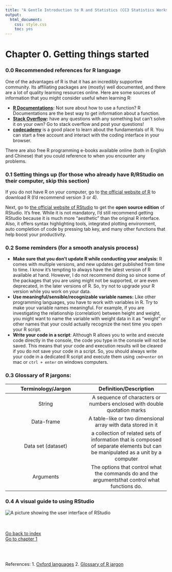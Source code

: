 ```yaml
---
title: "A Gentle Introduction to R and Statistics (CC3 Statistics Workshop)"
output:
  html_document:
    css: style.css
    toc: yes
---
```

# Chapter 0. Getting things started

### 0.0 Recommended references for R language
One of the advantages of R is that it has an incredibly supportive community. Its affiliating packages are (mostly) well documented, and there are a lot of quality learning resources online. Here are some sources of information that you might consider useful when learning R: 
<ul>
<li><b>[R Documentations](https://www.rdocumentation.org/):</b> Not sure about how to use a function? R Documentations are the best way to get information about a function. </li> 
<li><b>[Stack Overflow](https://stackoverflow.com/):</b> have any questions with any something but can't solve it on your own? Go to stack overflow and post your questions!</li>
<li><b>[codecademy](https://codecademy.com)</b> is a good place to learn about the fundamentals of R. You can start a free account and interact with the coding interface in your browser. 
</ul>

There are also free R programming e-books available online (both in English and Chinese) that you could reference to when you encounter any problems.

### 0.1 Setting things up (for those who already have R/RStudio on their computer, skip this section)
If you do not have R on your computer, go to [the official website of R](https://www.r-project.org/) to download R (I'd recommend version 3 or 4). 

Next, go to [the official website of RStudio](https://www.rstudio.com/products/rstudio/) to get the <b>open source edition</b> of RStudio. It's free. 
While it is not mandatory, I'd still recommend getting RStudio because it is much more "aesthetic" than the original R interface. Also, it offers syntax highlighting tools, integrated plotting environment, auto completion of code by pressing tab key, and many other functions that help boost your productivity. 

### 0.2 Some reminders (for a smooth analysis process)
<ul>
<li> <b>Make sure that you don't update R while conducting your analysis:</b> R comes with multiple versions, and new updates get published from time to time. I know it's tempting to always have the latest version of R available at hand. However, I do not recommend doing so since some of the packages that you are using might not be supported, or are even deprecated, in the later versions of R. So, try not to upgrade your R version while you work on your data. </li>
<li> <b>Use meaningful/sensible/recognizable variable names:</b> Like other programming languages, you have to work with variables in R. Try to make your variable names meaningful. For example, if you are investigating the relationship (correlation) between height and weight, you might want to name the variable with weight data in it as "weight" or other names that your could actually recognize the next time you open your R script. 
<li> <b>Write your code in a script</b>: Although R allows you to write and execute code directly in the console, the code you type in the console will not be saved. This means that your code and execution results will be cleared if you do not save your code in a script. So, you should always write your code in a dedicated R script and execute them using `cmd+enter` on mac or `ctrl + enter` on windows computers. 
</ul>

### 0.3 Glossary of R jargons: 

| Terminology/Jargon| Definition/Description|
|:------:|:------:|
|String| A sequence of characters or numbers enclosed with double quotation marks|
|Data-frame| A table-like or two dimensional array with data stored in it| 
|Data set (dataset) | a collection of related sets of information that is composed of separate elements but can be manipulated as a unit by a computer|
|Arguments| The options that control what the commands do and the argumentsthat control what functions do.|

### 0.4 A visual guide to using RStudio
![A picture showing the user interface of RStudio](RStudio interface.png)
<br><br><br>

[Go back to index](https://ludougan123234.githu.io/Index.html) <br>
[Go to chapter 1](https://ludougan123234.github.io/Chapter_1.html)

<br><br>

References: 
1. [Oxford languages](https://languages.oup.com/google-dictionary-en/)
2. [Glossary of R jargon](https://link.springer.com/content/pdf/bbm%3A978-1-4419-1318-0%2F1.pdf)


